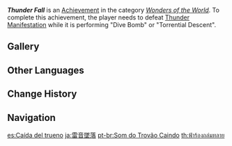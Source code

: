 {{Achievement Infobox
|id           = 82113
|order id     = 2113
|category     = Wonders of the World
|description  = Defeat a [[Thunder Manifestation]] while it is in flight.
|requirements = Defeat Thunder Manifestation while it is performing either "Dive Bomb" or "Torrential Descent".
|primogems    = 5
|tracking     = 
|hidden       = 1
|topic        = Thunder Manifestation
|type         = Boss
}}
'''''Thunder Fall''''' is an [[Achievement]] in the category ''[[Wonders of the World]]''. To complete this achievement, the player needs to defeat [[Thunder Manifestation]] while it is performing "Dive Bomb" or "Torrential Descent".
<!--
==Trivia==
-->
==Gallery==
{{Preview
|size     = 300px
|file1    = Thunder Manifestation Torrential Descent
|caption1 = Torrential Descent
|file2    = Thunder Manifestation Dive Bomb
|caption2 = Dive Bomb
}}
<!--
==Video Guides==
{{EVT
|video1   = 
|caption1 = 
}}
-->

==Other Languages==
{{Other Languages
|en       = Thunder Fall
|zhs      = 雷音坠落
|zhs_rm   = Léi Yīn Zhuìluò
|zht      = 雷音墜落
|zht_rm   = Léi Yīn Zhuìluò
|zh_tl    = Thunder Noise Fall
|ja       = 雷音墜落
|ja_rm    = Raion Tsuiraku
|ja_tl    = Thunder Noise Fall
|ko       = 뇌음 추락
|ko_tl    = Thunder Sound Fall
|es       = Caída del trueno
|es_tl    = Thunder Fall
|fr       = La chute du tonnerre
|fr_tl    = The Thunder Fall
|ru       = Обрушение грома на землю
|ru_tl    = Fall of Thunder on the Ground
|th       = ฟ้าร้องถล่มทลาย
|th_rm    = 
|th_tl    = 
|vi       = Sấm Sét Giáng Xuống
|vi_tl    = 
|de       = Donnerschlag
|de_tl    = Thunderclap
|id       = Jatuhnya Suara Guntur
|id_tl    = Fall of Thunder
|pt       = Som do Trovão Caindo
|pt_tl    = 
|tr       = Düşen Yıldırım
|tr_tl    = Falling Lightning
|it       = Caduta del tuono
|it_tl    = 
}}

==Change History==
{{Change History|2.1}}
<!--
==References==
{{Reflist}}
-->
==Navigation==
{{Achievement Navbox|Wonders of the World|Boss}}

[[es:Caída del trueno]]
[[ja:雷音墜落]]
[[pt-br:Som do Trovão Caindo]]
[[th:ฟ้าร้องถล่มทลาย]]